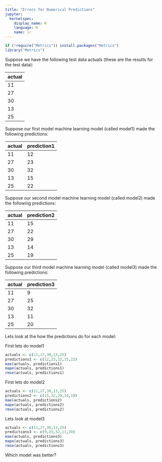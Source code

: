 ```yaml
---
title: "Errors for Numerical Predictions"
jupyter:
  kernelspec:
    display_name: R
    language: R
    name: ir
---
```


```r
if (!require("Metrics")) install.packages("Metrics")
library("Metrics")
```
Suppose we have the following test data actuals (these are the results for the test data): 

| actual |
|---------|
|     11  |
|     27  |
|     30  |
|     13  |
|     25  |

Suppose our first model machine learning model (called model1) made the following predictions:

| actual | prediction1 | 
|---------|------------|
|     11  |     12     |
|     27  |     23     |
|     30  |     32     |
|     13  |     15     |
|     25  |     22     |

Suppose our second model machine learning model (called model2) made the following predictions:

| actual  | prediction2| 
|---------|------------|
|     11  |     15     |
|     27  |     22     |
|     30  |     29     |
|     13  |     14     |
|     25  |     19     |

Suppose our third model machine learning model (called model3) made the following predictions:

| actual | prediction3| 
|---------|------------|
|     11  |     9      |
|     27  |     25     |
|     30  |     32     |
|     13  |     11     |
|     25  |     20     |

Lets look at the how the predictions do for each model:

First lets do model1

```r
actuals <- c(11,27,30,13,25)
predictions1 <- c(12,23,32,15,22)
mae(actuals, predictions1)
mape(actuals, predictions1)
rmse(actuals, predictions1)
```

First lets do model2

```r
actuals <- c(11,27,30,13,25)
predictions2 <- c(15,22,29,14,19)
mae(actuals, predictions2)
mape(actuals, predictions2)
rmse(actuals, predictions2)
```

Lets look at model3

```r
actuals <- c(11,27,30,13,25)
predictions3 <- c(9,25,32,11,20)
mae(actuals, predictions3)
mape(actuals, predictions3)
rmse(actuals, predictions3)
```

Which model was better? 
